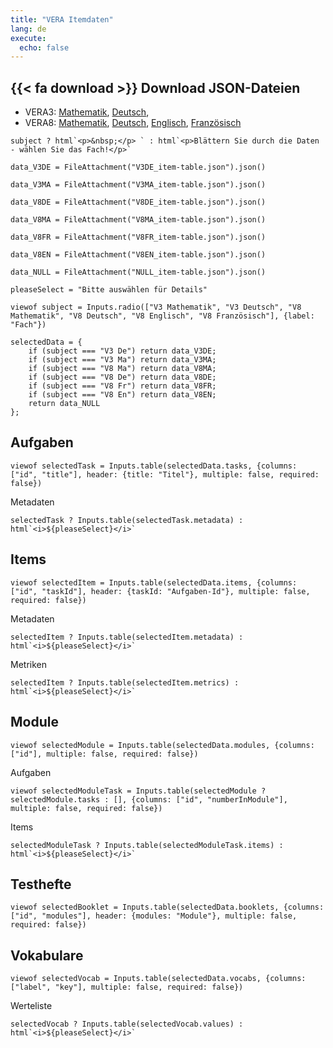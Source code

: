 ```yaml
---
title: "VERA Itemdaten"
lang: de
execute:
  echo: false
---
```


::: {.callout-note icon=false}

## {{< fa download >}} Download JSON-Dateien

* VERA3: [Mathematik](V3MA_item-table.json), [Deutsch](V3DE_item-table.json),
* VERA8: [Mathematik](V8MA_item-table.json), [Deutsch](V8DE_item-table.json), [Englisch](V8EN_item-table.json), [Französisch](V8FR_item-table.json)

:::

```ojs
subject ? html`<p>&nbsp;</p> ` : html`<p>Blättern Sie durch die Daten - wählen Sie das Fach!</p>`
```

```ojs
data_V3DE = FileAttachment("V3DE_item-table.json").json()
```

```ojs
data_V3MA = FileAttachment("V3MA_item-table.json").json()
```

```ojs
data_V8DE = FileAttachment("V8DE_item-table.json").json()
```

```ojs
data_V8MA = FileAttachment("V8MA_item-table.json").json()
```

```ojs
data_V8FR = FileAttachment("V8FR_item-table.json").json()
```

```ojs
data_V8EN = FileAttachment("V8EN_item-table.json").json()
```

```ojs
data_NULL = FileAttachment("NULL_item-table.json").json()
```

```ojs
pleaseSelect = "Bitte auswählen für Details"
```



```ojs
viewof subject = Inputs.radio(["V3 Mathematik", "V3 Deutsch", "V8 Mathematik", "V8 Deutsch", "V8 Englisch", "V8 Französisch"], {label: "Fach"})
```

```ojs
selectedData = {
    if (subject === "V3 De") return data_V3DE;
    if (subject === "V3 Ma") return data_V3MA;
    if (subject === "V8 Ma") return data_V8MA;
    if (subject === "V8 De") return data_V8DE;
    if (subject === "V8 Fr") return data_V8FR;
    if (subject === "V8 En") return data_V8EN;
    return data_NULL
};
```

::: {.panel-tabset}

## Aufgaben

```ojs
viewof selectedTask = Inputs.table(selectedData.tasks, {columns: ["id", "title"], header: {title: "Titel"}, multiple: false, required: false})
```

Metadaten

```ojs
selectedTask ? Inputs.table(selectedTask.metadata) : html`<i>${pleaseSelect}</i>`
```

## Items

```ojs
viewof selectedItem = Inputs.table(selectedData.items, {columns: ["id", "taskId"], header: {taskId: "Aufgaben-Id"}, multiple: false, required: false})
```

Metadaten

```ojs
selectedItem ? Inputs.table(selectedItem.metadata) : html`<i>${pleaseSelect}</i>`
```

Metriken

```ojs
selectedItem ? Inputs.table(selectedItem.metrics) : html`<i>${pleaseSelect}</i>`
```

## Module

```ojs
viewof selectedModule = Inputs.table(selectedData.modules, {columns: ["id"], multiple: false, required: false})
```

Aufgaben

```ojs
viewof selectedModuleTask = Inputs.table(selectedModule ? selectedModule.tasks : [], {columns: ["id", "numberInModule"], multiple: false, required: false})
```

Items

```ojs
selectedModuleTask ? Inputs.table(selectedModuleTask.items) : html`<i>${pleaseSelect}</i>`
```

## Testhefte

```ojs
viewof selectedBooklet = Inputs.table(selectedData.booklets, {columns: ["id", "modules"], header: {modules: "Module"}, multiple: false, required: false})
```

## Vokabulare

```ojs
viewof selectedVocab = Inputs.table(selectedData.vocabs, {columns: ["label", "key"], multiple: false, required: false})
```

Werteliste

```ojs
selectedVocab ? Inputs.table(selectedVocab.values) : html`<i>${pleaseSelect}</i>`
```

:::
